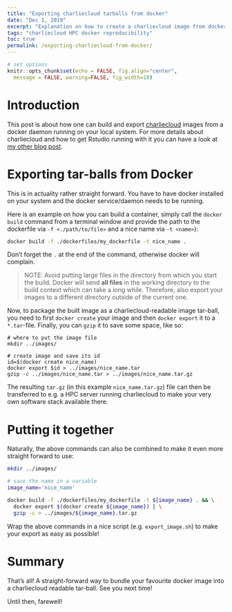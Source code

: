 ---
title: "Exporting charliecloud tarballs from docker"
date: "Dec 1, 2019"
excerpt: "Explanation on how to create a charliecloud image from docker"
tags: "charliecloud HPC docker reproducibility"
toc: true
permalink: /exporting-charliecloud-from-docker/
---

```{r setup, include=FALSE}
# set options
knitr::opts_chunk$set(echo = FALSE, fig.align="center",
  message = FALSE, warning=FALSE, fig_width=10)
```

# Introduction
This post is about how one can build and export [charliecloud](https://github.com/hpc/charliecloud) images from a docker daemon running on your local system.
For more details about charliecloud and how to get Rstudio running with it you can have a look at [my other blog post](/rstudio-server-and-charliecloud).

# Exporting tar-balls from Docker
This is in actuality rather straight forward.
You have to have docker installed on your system and the docker service/daemon needs to be running.

Here is an example on how you can build a container, simply call the `docker build` command from a terminal window and provide the path to the dockerfile via `-f <./path/to/file>` and a nice name via `-t <name>`):

```{bash}
docker build -f ./dockerfiles/my_dockerfile -t nice_name .
```

Don't forget the `.` at the end of the command, otherwise docker will complain.

> NOTE: Avoid putting large files in the directory from which you start the build. Docker will send **all files** in the working directory to the build context which can take a long while. Therefore, also export your images to a different directory outside of the current one.

Now, to package the built image as a charliecloud-readable image tar-ball, you need to first `docker create` your image and then `docker export` it to a `*.tar`-file. Finally, you can `gzip` it to save some space, like so:

```{}
# where to put the image file
mkdir ../images/

# create image and save its id
id=$(docker create nice_name)
docker export $id > ../images/nice_name.tar
gzip -c ../images/nice_name.tar > ../images/nice_name.tar.gz
```

The resulting `tar.gz` (in this example `nice_name.tar.gz`) file can then be transferred to e.g. a HPC server running charliecloud to make your very own software stack available there.

# Putting it together
Naturally, the above commands can also be combined to make it even more straight forward to use:

```{bash}
mkdir ../images/

# save the name in a variable
image_name='nice_name'

docker build -f ./dockerfiles/my_dockerfile -t ${image_name} . && \
  docker export $(docker create ${image_name}) | \
  gzip -c > ../images/${image_name}.tar.gz
```

Wrap the above commands in a nice script (e.g. `export_image.sh`) to make your export as easy as possible!

# Summary
That's all! A straight-forward way to bundle your favourite docker image into a charliecloud readable tar-ball. See you next time!

Until then, farewell!
